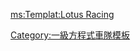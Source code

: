 {{Navbox
| name       = 蓮花車隊 (2010年)
| title      = {{flagicon|MYS}} [[蓮花車隊 (2010年)|{{color|#E4D00A|蓮花車隊}}]]
| state      = {{{state|autocollapse}}}
| listclass  = hlist
| titlestyle = background:#004225; color:#E4D00A; border:1px solid #E4D00A; 

| list1 = 
;人員
: [[东尼·费南德斯]]
: {{le|利雅得·阿斯瑪特|Riad Asmat}}
: [[迈克·加斯科因]]

;車手
: {{flagicon|FIN}} [[海基·科瓦莱宁]]
: {{flagicon|ITA}} [[雅诺·特鲁利]]
: {{flagicon|IND}} [[卡倫·查鐸]]

;[[一級方程式]]賽車
: {{le|蓮花T127|Lotus T127|T127}}
: {{le|蓮花T128 (一級方程式賽車)|Lotus T128 (Formula One car)|T128}}
}}<noinclude>
{{collapsible option}}
[[Category:一級方程式車隊模板]]

[[ms:Templat:Lotus Racing]]
</noinclude>